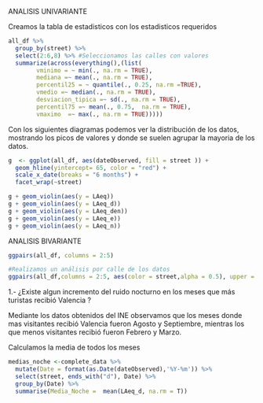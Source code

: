 ANALISIS UNIVARIANTE

Creamos la tabla de estadisticos con los estadisticos requeridos

```r

all_df %>%
  group_by(street) %>%
  select(2:6,8) %>% #Seleccionamos las calles con valores
  summarize(across(everything(),(list(
        vminimo = ~ min(., na.rm = TRUE),
        mediana =~ mean(., na.rm = TRUE),
        percentil25 = ~ quantile(., 0.25, na.rm =TRUE),
        vmedio =~ median(., na.rm = TRUE),                
        desviacion_tipica =~ sd(., na.rm = TRUE),
        percentil75 =~ mean(., 0.75,  na.rm = TRUE),
        vmaximo  =~ max(., na.rm = TRUE)))))

```



Con los siguientes diagramas podemos ver la distribución de los datos, mostrando los picos de valores y donde se suelen agrupar la mayoria de los datos.

```r
g  <- ggplot(all_df, aes(dateObserved, fill = street )) +
  geom_hline(yintercept= 65, color = "red") +
  scale_x_date(breaks = "6 months") +
  facet_wrap(~street)

g + geom_violin(aes(y = LAeq))
g + geom_violin(aes(y = LAeq_d))
g + geom_violin(aes(y = LAeq_den))
g + geom_violin(aes(y = LAeq_e))
g + geom_violin(aes(y = LAeq_n))

```


ANALISIS BIVARIANTE

```r

ggpairs(all_df, columns = 2:5)

#Realizamos un análisis por calle de los datos 
ggpairs(all_df,columns = 2:5, aes(color = street,alpha = 0.5), upper = list(continuous = wrap("cor", size = 1.85)))

```


1.- ¿Existe algun incremento del ruido nocturno en los meses que más turistas recibió Valencia ?

Mediante los datos obtenidos del INE observamos que los meses donde mas visitantes recibió Valencia fueron Agosto y Septiembre, mientras los que menos visitantes recibió fueron Febrero y Marzo.

Calculamos la media de todos los meses

```r

medias_noche <-complete_data %>%
  mutate(Date = format(as.Date(dateObserved),'%Y-%m')) %>%
  select(street, ends_with("d"), Date) %>%
  group_by(Date) %>%
  summarise(Media_Noche =  mean(LAeq_d, na.rm = T))

```

 